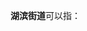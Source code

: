 '''湖滨街道'''可以指：
{{PRC admin/disambig|23/02/02/002/000|23/04/03/004/000|32/03/11/004/000|33/01/02/003/000|35/05/81/001/000|41/12/02/001/000|43/06/02/405/000}}
{{disambig|cat=四字乡级行政区划消歧义}}